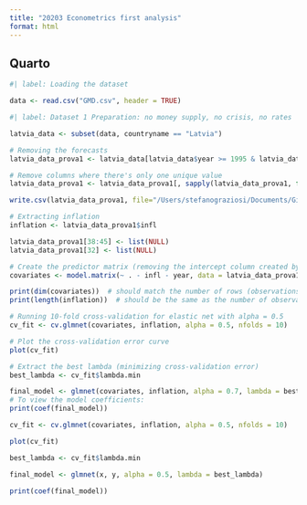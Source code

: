 ```yaml
---
title: "20203 Econometrics first analysis"
format: html
---
```


## Quarto



```r
#| label: Loading the dataset

data <- read.csv("GMD.csv", header = TRUE)

```

```r
#| label: Dataset 1 Preparation: no money supply, no crisis, no rates

latvia_data <- subset(data, countryname == "Latvia")

# Removing the forecasts
latvia_data_prova1 <- latvia_data[latvia_data$year >= 1995 & latvia_data$year <= 2023, ]

# Remove columns where there's only one unique value
latvia_data_prova1 <- latvia_data_prova1[, sapply(latvia_data_prova1, function(x) length(unique(x)) > 1)]

write.csv(latvia_data_prova1, file="/Users/stefanograziosi/Documents/GitHub/20203-econometrics-ps/ps2/20203-econometrics-ps2/latvia_data.csv")

# Extracting inflation
inflation <- latvia_data_prova1$infl

latvia_data_prova1[38:45] <- list(NULL)
latvia_data_prova1[32] <- list(NULL)

# Create the predictor matrix (removing the intercept column created by model.matrix)
covariates <- model.matrix(~ . - infl - year, data = latvia_data_prova1)[, -1]

print(dim(covariates))  # should match the number of rows (observations) in latvia_data
print(length(inflation))  # should be the same as the number of observations
```

```r
# Running 10-fold cross-validation for elastic net with alpha = 0.5
cv_fit <- cv.glmnet(covariates, inflation, alpha = 0.5, nfolds = 10)

# Plot the cross-validation error curve
plot(cv_fit)

# Extract the best lambda (minimizing cross-validation error)
best_lambda <- cv_fit$lambda.min
```

```r
final_model <- glmnet(covariates, inflation, alpha = 0.7, lambda = best_lambda)
# To view the model coefficients:
print(coef(final_model))
```

```r
cv_fit <- cv.glmnet(covariates, inflation, alpha = 0.5, nfolds = 10)
```

```r
plot(cv_fit)
```

```r
best_lambda <- cv_fit$lambda.min
```

```r
final_model <- glmnet(x, y, alpha = 0.5, lambda = best_lambda)

print(coef(final_model))
```